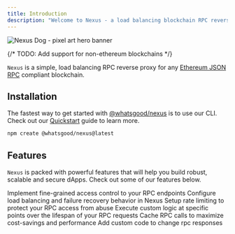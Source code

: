 ```yaml
---
title: Introduction
description: "Welcome to Nexus - a load balancing blockchain RPC reverse proxy"
---
```


<img
  className="block w-full"
  src="/images/nexus-hero-banner.svg"
  alt="Nexus Dog - pixel art hero banner"
/>

{/* TODO: Add support for non-ethereum blockchains */}

`Nexus` is a simple, load balancing RPC reverse proxy for any [Ethereum JSON RPC](https://ethereum.org/en/developers/docs/apis/json-rpc/) compliant blockchain. 

## Installation

The fastest way to get started with [@whatsgood/nexus](https://npmjs.org/package/@whatsgood/nexus) is to use our CLI. Check out our [Quickstart](/get-started/quickstart) guide to learn more.

```bash 
npm create @whatsgood/nexus@latest
```

## Features

`Nexus` is packed with powerful features that will help you build robust, scalable and secure dApps. Check out some of our features below.

<Snippet file="warning-pre-alpha.mdx" />

<CardGroup cols={2}>
  <Card
    title="Authorization"
    icon="key-skeleton-left-right"
    iconType="solid"
    href="/features/authorization"
  >
    Implement fine-grained access control to your RPC endpoints
  </Card>
  <Card
    title="Load Balancing"
    icon="arrows-spin"
    iconType="solid"
    href="/key-concepts/load-balancing"
  >
    Configure load balancing and failure recovery behavior in Nexus
  </Card>
  <Card
    title="Rate Limiting"
    icon="gauge"
    iconType="regular"
    href="/features/rate-limiting"
  >
    Setup rate limiting to protect your RPC access from abuse
  </Card>
  <Card
    title="Event Handlers"
    icon="conveyor-belt-arm"
    iconType="regular"
    href="/features/event-handlers"
  >
    Execute custom logic at specific points over the lifespan of your RPC
    requests
  </Card>
  <Card title="Caching" icon="box" iconType="regular" href="/features/caching">
    Cache RPC calls to maximize cost-savings and performance
  </Card>
  <Card
    title="Middleware"
    icon="arrow-down-left-and-arrow-up-right-to-center"
    iconType="regular"
    href="/features/middleware"
  >
    Add custom code to change rpc responses
  </Card>
</CardGroup>